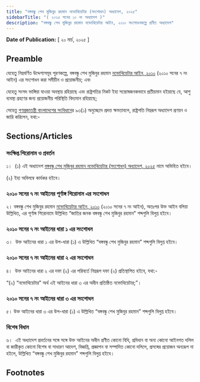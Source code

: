 ```yaml
---
title: "বঙ্গবন্ধু শেখ মুজিবুর রহমান নভোথিয়েটার (সংশোধন) অধ্যাদেশ, ২০২৫"
sidebarTitle: "( ২০২৫ সনের ১০ নং অধ্যাদেশ )"
description: "বঙ্গবন্ধু শেখ মুজিবুর রহমান নভোথিয়েটার আইন, ২০১০ সংশোধনকল্পে প্রণীত অধ্যাদেশ"
---
```


**Date of Publication:** [ ২০ মার্চ, ২০২৫ ]

## Preamble

যেহেতু নিম্নবর্ণিত উদ্দেশ্যসমূহ পূরণকল্পে, বঙ্গবন্ধু শেখ মুজিবুর রহমান [নভোথিয়েটার আইন, ২০১০](/act-1031.html "নভোথিয়েটার আইন, ২০১০") (২০১০ সনের ৭ নং আইন) এর সংশোধন করা সমীচীন ও প্রয়োজনীয়; এবং

যেহেতু সংসদ ভাঙ্গিয়া যাওয়া অবস্থায় রহিয়াছে এবং রাষ্ট্রপতির নিকট ইহা সন্তোষজনকভাবে প্রতীয়মান হইয়াছে যে, আশু ব্যবস্থা গ্রহণের জন্য প্রয়োজনীয় পরিস্থিতি বিদ্যমান রহিয়াছে;

সেহেতু [গণপ্রজাতন্ত্রী বাংলাদেশের সংবিধান](/act-957.html "গণপ্রজাতন্ত্রী বাংলাদেশের সংবিধান")ের ৯৩(১) অনুচ্ছেদে প্রদত্ত ক্ষমতাবলে, রাষ্ট্রপতি নিম্নরূপ অধ্যাদেশ প্রণয়ন ও জারি করিলেন, যথা:-

## Sections/Articles

### সংক্ষিপ্ত শিরোনাম ও প্রবর্তন

১।  (১) এই অধ্যাদেশ [বঙ্গবন্ধু শেখ মুজিবুর রহমান নভোথিয়েটার (সংশোধন) অধ্যাদেশ, ২০২৫](/act-1523.html "বঙ্গবন্ধু শেখ মুজিবুর রহমান নভোথিয়েটার (সংশোধন) অধ্যাদেশ, ২০২৫") নামে অভিহিত হইবে।

(২) ইহা অবিলম্বে কার্যকর হইবে।

### ২০১০ সনের ৭ নং আইনের পূর্ণাঙ্গ শিরোনাম এর সংশোধন

২। বঙ্গবন্ধু শেখ মুজিবুর রহমান [নভোথিয়েটার আইন, ২০১০](/act-1031.html "নভোথিয়েটার আইন, ২০১০") (২০১০ সনের ৭ নং আইন), অতঃপর উক্ত আইন বলিয়া উল্লিখিত, এর পূর্ণাঙ্গ শিরোনামে উল্লিখিত “জাতির জনক বঙ্গবন্ধু শেখ মুজিবুর রহমান” শব্দগুলি বিলুপ্ত হইবে।

### ২০১০ সনের ৭ নং আইনের ধারা ১ এর সংশোধন

৩।  উক্ত আইনের ধারা ১ এর উপ-ধারা (১) এ উল্লিখিত “বঙ্গবন্ধু শেখ মুজিবুর রহমান” শব্দগুলি বিলুপ্ত হইবে।

### ২০১০ সনের ৭ নং আইনের ধারা ২ এর সংশোধন

৪।  উক্ত আইনের ধারা ২ এর দফা (২) এর পরিবর্তে নিম্নরূপ দফা (২) প্রতিস্থাপিত হইবে, যথা:-

“(২) “নভোথিয়েটার” অর্থ এই আইনের ধারা ৩ এর অধীন প্রতিষ্ঠিত নভোথিয়েটার;”।

### ২০১০ সনের ৭ নং আইনের ধারা ৩ এর সংশোধন

৫। উক্ত আইনের ধারা ৩ এর উপ-ধারা (১) এ উল্লিখিত “বঙ্গবন্ধু শেখ মুজিবুর রহমান” শব্দগুলি বিলুপ্ত হইবে।

### বিশেষ বিধান

৬।  এই অধ্যাদেশ প্রবর্তনের সঙ্গে সঙ্গে উক্ত আইনের অধীন প্রণীত কোনো বিধি, প্রবিধান বা অন্য কোনো আইনগত দলিল বা জারীকৃত কোনো বিশেষ বা সাধারণ আদেশ, বিজ্ঞপ্তি, প্রজ্ঞাপন বা সম্পাদিত কোনো দলিলে, প্রসঙ্গের প্রয়োজন অন্যরূপ না হইলে, উল্লিখিত “বঙ্গবন্ধু শেখ মুজিবুর রহমান” শব্দগুলি বিলুপ্ত হইবে।

## Footnotes
